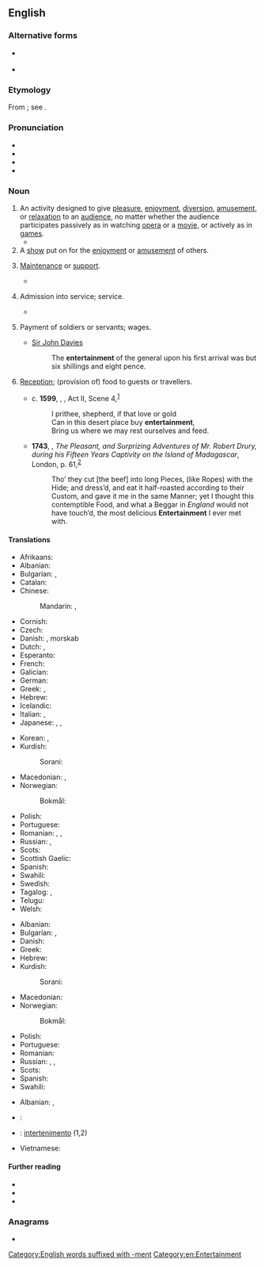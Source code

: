 ==English==
{{wikipedia}}

===Alternative forms===
* {{l|en|entretainment}} {{qualifier|chiefly archaic}}
* {{l|en|intertainment}} {{qualifier|archaic}}

===Etymology===
From {{etyl|fro|en}} {{m|fro|entretenement}}; see {{m|en|entertain}}.

===Pronunciation===
* {{IPA|/ɛn.tɝˈteɪn.mənt/|lang=en}}
* {{audio|en-us-entertainment.ogg|Audio (US)|lang=en}}
* {{audio|en-us-entertainment1.ogg|Audio (US)|lang=en}}
* {{rhymes|eɪnmənt|lang=en}}

===Noun===
{{en-noun|~}}

# An activity designed to give [[pleasure]], [[enjoyment]], [[diversion]], [[amusement]], or [[relaxation]] to an [[audience]], no matter whether the audience participates passively as in watching [[opera]] or a [[movie]], or actively as in [[game]]s.
#* {{quote-book|passage=The delinquents are generally the adventurous type, who have little use for reading and other non-active '''entertainment'''.|title=[[S:Roth v. United States/Dissent Douglas|Roth v. United States]]|author=William O. Douglas|year=1957}}
# A [[show]] put on for the [[enjoyment]] or [[amusement]] of others.
# {{lb|en|obsolete}} [[maintenance|Maintenance]] or [[support]].
#* {{quote-book|passage="This," said the matronly presence, ushering me into a low room on the right, "is where the Travellers sit by the fire, and cook what bits of suppers they buy with their fourpences."<br>"O! Then they have no '''Entertainment'''?" said I. For the inscription over the outer door was still running in my head, and I was mentally repeating, in a kind of tune, "Lodging, '''entertainment''', and fourpence each."|title=[[S:The Seven Poor Travellers|The Seven Poor Travellers]]|author=Charles Dickens|year=1854?<!--The year is estimated based on its appearance on Google books search.-->}}
# {{lb|en|obsolete}} Admission into service; service.
#* {{quote-book|passage=He must think us some band of strangers i' the adversary's '''entertainment'''.|author=William Shakespeare|title=[[S:All's Well That Ends Well|All's Well That Ends Well]]|year=1601-1608}}
# {{lb|en|obsolete}} Payment of soldiers or servants; wages.
#* [[w:Sir John Davies|Sir John Davies]]
#*: The '''entertainment''' of the general upon his first arrival was but six shillings and eight pence.
# {{lb|en|obsolete}} [[reception|Reception]]; (provision of) food to guests or travellers.
#* c. '''1599''', {{w|William Shakespeare}}, ''{{w|As You Like It}}'', Act II, Scene 4,<sup>[http://www.opensourceshakespeare.org/views/plays/play_view.php?WorkID=asyoulikeit&Scope=entire&pleasewait=1&msg=pl]</sup>
#*: I prithee, shepherd, if that love or gold
#*: Can in this desert place buy '''entertainment''',
#*: Bring us where we may rest ourselves and feed.
#* '''1743''', {{w|Robert Drury (sailor)|Robert Drury}}, ''The Pleasant, and Surprizing Adventures of Mr. Robert Drury, during his Fifteen Years Captivity on the Island of Madagascar'', London, p. 61,<sup>[https://archive.org/details/pleasantandsurp00drurgoog]</sup>
#*: Tho’ they cut [the beef] into long Pieces, (like Ropes) with the Hide; and dress’d, and eat it half-roasted according to their Custom, and gave it me in the same Manner; yet I thought this contemptible Food, and what a Beggar in ''England'' would not have touch’d, the most delicious '''Entertainment''' I ever met with.

====Translations====
{{trans-top|activity designed to give pleasure or relaxation}}
* Afrikaans: {{t|af|vermaak}}
* Albanian: {{t+|sq|argëtim|m}}
* Bulgarian: {{t+|bg|забавле́ние|n}}, {{t+|bg|развлече́ние|n}}
* Catalan: {{t+|ca|entreteniment|m}}
* Chinese:
*: Mandarin: {{t+|cmn|娛樂|sc=Hani}}, {{t+|cmn|娱乐|tr=yúlè|sc=Hani}}
* Cornish: {{t|kw|didhanedh|m}}
* Czech: {{t+|cs|zábava|f}}
* Danish: {{t|da|underholdning|c}}, morskab {{g|c}}
* Dutch: {{t+|nl|vermaak|n}}, {{t+|nl|amusement|n}}
* Esperanto: {{t|eo|amuzaĵo}}
* French: {{t+|fr|divertissement|m}}
* Galician: {{t+|gl|entretemento|m}}
* German: {{t+|de|Unterhaltung|f}}
* Greek: {{t+|el|διασκέδαση|f}}, {{t+|el|ψυχαγωγία|f}}
* Hebrew: {{t|he|בִּדּוּר}}
* Icelandic: {{t+|is|skemmtun}}
* Italian: {{t+|it|divertimento|m}}, {{t+|it|intrattenimento}}
* Japanese: {{t+|ja|娯楽|tr=ごらく, goraku|sc=Jpan}}, {{t|ja|エンタメ|tr=entam|sc=Jpan}}, {{t|ja|エンターテインメント|tr=entāteinmento|sc=Jpan}}
{{trans-mid}}
* Korean: {{t+|ko|오락}}, {{t|ko|엔터테인먼트}}
* Kurdish:
*: Sorani: {{t|ku|رابواردن|tr=rrabwardin|sc=ku-Arab}}
* Macedonian: {{t|mk|за́бава|f}}, {{t|mk|разо́нода|f}}
* Norwegian:
*: Bokmål: {{t|nb|underholdning|m|f}}
* Polish: {{t+|pl|rozrywka|f}}
* Portuguese: {{t+|pt|entretenimento|m}}
* Romanian: {{t+|ro|divertisment|n}}, {{t+|ro|distracție|f}}, {{t+|ro|petrecere|f}}
* Russian: {{t+|ru|развлече́ние|n}}, {{t+|ru|заба́ва|f}}
* Scots: {{t|sco|enterteenment}}
* Scottish Gaelic: {{t|gd|dibhearsan|m}}
* Spanish: {{t+|es|entretenimiento|m}}
* Swahili: {{t+|sw|burudani}}
* Swedish: {{t+|sv|underhållning|c}}
* Tagalog: {{t|tl|pag-aaliw}}, {{t|tl|aliwan}}
* Telugu: {{t+|te|వినోదం}}
* Welsh: {{t+|cy|adloniant|m}}
{{trans-bottom}}

{{trans-top|show for enjoyment}}
* Albanian: {{t+|sq|argëtim|m}}
* Bulgarian: {{t+|bg|заба́ва|f}}, {{t+|bg|представле́ние|n}}
* Danish: {{t|da|underholdning|c}}
* Greek: {{t+|el|θέαμα|n}}
* Hebrew: {{t+|he|מופע|tr=mofa}}
* Kurdish:
*: Sorani: {{t+|ku|ئاهه‌نگ|tr=áheng|sc=ku-Arab}}
* Macedonian: {{t|mk|пре́тстава|f}}
* Norwegian:
*: Bokmål: {{t|nb|underholdning|m|f}}
{{trans-mid}}
* Polish: {{t+|pl|widowisko|n}}
* Portuguese: {{t+|pt|entretenimento|m}}
* Romanian: {{t+|ro|spectacol|n}}
* Russian: {{t+|ru|развлече́ние|n}}, {{t+|ru|представле́ние|n}}, {{t|ru|интерте́ймент|m|tr=intertɛ́jment}} {{qualifier|colloquial}}
* Scots: {{t|sco|enterteenment}}
* Spanish: {{t+|es|espectáculo|m}}
* Swahili: {{t+|sw|burudani}}
{{trans-bottom}}

{{checktrans-top}}
* Albanian: {{t-check|sq|argëtim}}, {{t-check|sq|dëfrim}}
* {{ttbc|ar}}: {{l|ar|لهو}}
{{trans-mid}}
* {{ttbc|ia}}: [[intertenimento]] (1,2)
* Vietnamese: {{t-check|vi|giải trí}}
{{trans-bottom}}

====Further reading====
* {{R:Webster 1913}}
* {{R:Century 1911}}
* {{R:OneLook}}

===Anagrams===
* {{anagrams|en|entretainment}}

[[Category:English words suffixed with -ment]]
[[Category:en:Entertainment]]
